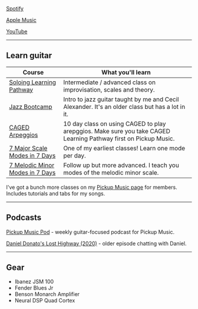 [Spotify](https://open.spotify.com/artist/4f11jn3jO1VfqCaRPvqfsR?si=kv6fn79fT1uz3V6dXmrVDQ)

[Apple Music](https://music.apple.com/us/artist/sam-blakelock/1392210052)

[YouTube](https://www.youtube.com/@samblakelockofficial)

---

## Learn guitar

| Course                                                                                                        | What you'll learn                                                                                               |
| ------------------------------------------------------------------------------------------------------------- | --------------------------------------------------------------------------------------------------------------- |
| [Soloing Learning Pathway](https://www.pickupmusic.com/master-classes/soloing-learning-pathway)               | Intermediate / advanced class on improvisation, scales and theory.                                              |
| [Jazz Bootcamp](https://www.pickupmusic.com/master-classes/jazz-bootcamp)                                     | Intro to jazz guitar taught by me and Cecil Alexander. It's an older class but has a lot in it.                 |
| [CAGED Arpeggios](https://www.pickupmusic.com/master-classes/caged-arpeggios)                                 | 10 day class on using CAGED to play arepggios. Make sure you take CAGED Learning Pathway first on Pickup Music. |
| [7 Major Scale Modes in 7 Days](https://www.pickupmusic.com/master-classes/7-major-scale-modes-in-7-days)     | One of my earliest classes! Learn one mode per day.                                                             |
| [7 Melodic Minor Modes in 7 Days](https://www.pickupmusic.com/master-classes/7-melodic-minor-modes-in-7-days) | Follow up but more advanced. I teach you modes of the melodic minor scale.                                      |

I've got a bunch more classes on my [Pickup Music page](https://my.pickupmusic.com/explore/instructors/dba07ee4-1c6c-47a7-832a-7b4bf72968fc) for members. Includes tutorials and tabs for my songs.

---

## Podcasts

[Pickup Music Pod](https://pod.link/1689863809) - weekly guitar-focused podcast for Pickup Music.

[Daniel Donato's Lost Highway (2020)](https://www.osirispod.com/podcasts/daniel-donatos-lost-highway/daniel-donatos-lost-highway-episode-12-sam-blakelock/) - older episode chatting with Daniel.

---

## Gear

- Ibanez JSM 100
- Fender Blues Jr
- Benson Monarch Amplifier
- Neural DSP Quad Cortex

